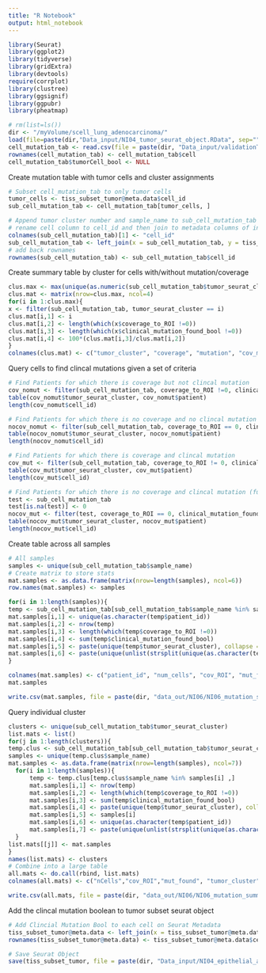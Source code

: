```yaml
---
title: "R Notebook"
output: html_notebook
---
```


```r
library(Seurat)
library(ggplot2)
library(tidyverse)
library(gridExtra)
library(devtools)
require(corrplot)
library(clustree)
library(ggsignif)
library(ggpubr)
library(pheatmap)
```

```r
# rm(list=ls())
dir <- "/myVolume/scell_lung_adenocarcinoma/"
load(file=paste(dir,"Data_input/NI04_tumor_seurat_object.RData", sep=""))
cell_mutation_tab <- read.csv(file = paste(dir, "Data_input/validationTable_cells_4.1.19.csv", sep = ""))
rownames(cell_mutation_tab) <- cell_mutation_tab$cell
cell_mutation_tab$tumorCell_bool <- NULL
```

Create mutation table with tumor cells and cluster assignments
```r
# Subset cell_mutation_tab to only tumor cells
tumor_cells <- tiss_subset_tumor@meta.data$cell_id
sub_cell_mutation_tab <- cell_mutation_tab[tumor_cells, ]

# Append tumor cluster number and sample_name to sub_cell_mutation_tab from tiss_subset_tumor metadata
# rename cell column to cell_id and then join to metadata columns of interest 
colnames(sub_cell_mutation_tab)[1] <- "cell_id"
sub_cell_mutation_tab <- left_join(x = sub_cell_mutation_tab, y = tiss_subset_tumor@meta.data[,c("sample_name", "tumor_seurat_cluster", "cell_id", "patient_id")], by = "cell_id")
# add back rownames
rownames(sub_cell_mutation_tab) <- sub_cell_mutation_tab$cell_id
```

Create summary table by cluster for cells with/without mutation/coverage
```r
clus.max <- max(unique(as.numeric(sub_cell_mutation_tab$tumor_seurat_cluster)))
clus.mat <- matrix(nrow=clus.max, ncol=4)
for(i in 1:clus.max){
x <- filter(sub_cell_mutation_tab, tumor_seurat_cluster == i)
clus.mat[i,1] <- i
clus.mat[i,2] <- length(which(x$coverage_to_ROI !=0))
clus.mat[i,3] <- length(which(x$clinical_mutation_found_bool !=0))
clus.mat[i,4] <- 100*(clus.mat[i,3]/clus.mat[i,2])
}
colnames(clus.mat) <- c("tumor_cluster", "coverage", "mutation", "cov_mut_percent")
```

Query cells to find clincal mutations given a set of criteria
```r
# Find Patients for which there is coverage but not clincal mutation
cov_nomut <- filter(sub_cell_mutation_tab, coverage_to_ROI !=0, clinical_mutation_found_bool ==0)
table(cov_nomut$tumor_seurat_cluster, cov_nomut$patient)
length(cov_nomut$cell_id)

# Find Patients for which there is no coverage and no clincal mutation
nocov_nomut <- filter(sub_cell_mutation_tab, coverage_to_ROI == 0, clinical_mutation_found_bool == 0)
table(nocov_nomut$tumor_seurat_cluster, nocov_nomut$patient)
length(nocov_nomut$cell_id)

# Find Patients for which there is coverage and clincal mutation
cov_mut <- filter(sub_cell_mutation_tab, coverage_to_ROI != 0, clinical_mutation_found_bool !=0)
table(cov_mut$tumor_seurat_cluster, cov_mut$patient)
length(cov_mut$cell_id)

# Find Patients for which there is no coverage and clincal mutation (fusions)
test <- sub_cell_mutation_tab
test[is.na(test)] <- 0
nocov_mut <- filter(test, coverage_to_ROI == 0, clinical_mutation_found_bool !=0)
table(nocov_mut$tumor_seurat_cluster, nocov_mut$patient)
length(nocov_mut$cell_id)
```

Create table across all samples
```r
# All samples 
samples <- unique(sub_cell_mutation_tab$sample_name)
# Create matrix to store stats 
mat.samples <- as.data.frame(matrix(nrow=length(samples), ncol=6))
row.names(mat.samples) <- samples

for(i in 1:length(samples)){
temp <- sub_cell_mutation_tab[sub_cell_mutation_tab$sample_name %in% samples[i] ,]
mat.samples[i,1] <- unique(as.character(temp$patient_id))
mat.samples[i,2] <- nrow(temp)
mat.samples[i,3] <- length(which(temp$coverage_to_ROI !=0))
mat.samples[i,4] <- sum(temp$clinical_mutation_found_bool)
mat.samples[i,5] <- paste(unique(temp$tumor_seurat_cluster), collapse = "/")
mat.samples[i,6] <- paste(unique(unlist(strsplit(unique(as.character(temp$mutations_found)), ","))), collapse  = "/")
}

colnames(mat.samples) <- c("patient_id", "num_cells", "cov_ROI", "mut_found", "tumor_clus", "mutations")
mat.samples

write.csv(mat.samples, file = paste(dir, "data_out/NI06/NI06_mutation_summary_table.csv", sep = ""))
```

Query individual cluster
```r
clusters <- unique(sub_cell_mutation_tab$tumor_seurat_cluster)
list.mats <- list()
for(j in 1:length(clusters)){
temp.clus <- sub_cell_mutation_tab[sub_cell_mutation_tab$tumor_seurat_cluster %in% clusters[j],]
samples <- unique(temp.clus$sample_name)
mat.samples <- as.data.frame(matrix(nrow=length(samples), ncol=7))
  for(i in 1:length(samples)){
      temp <- temp.clus[temp.clus$sample_name %in% samples[i] ,]
      mat.samples[i,1] <- nrow(temp)
      mat.samples[i,2] <- length(which(temp$coverage_to_ROI !=0))
      mat.samples[i,3] <- sum(temp$clinical_mutation_found_bool)
      mat.samples[i,4] <- paste(unique(temp$tumor_seurat_cluster), collapse = "/")
      mat.samples[i,5] <- samples[i]
      mat.samples[i,6] <- unique(as.character(temp$patient_id))
      mat.samples[i,7] <- paste(unique(unlist(strsplit(unique(as.character(temp$mutations_found)), ","))), collapse  = "/")  
  }
list.mats[[j]] <- mat.samples
}
names(list.mats) <- clusters
# Combine into a large table 
all.mats <- do.call(rbind, list.mats)
colnames(all.mats) <- c("nCells","cov_ROI","mut_found", "tumor_cluster","sample_name", "patient_id", "mutations")

write.csv(all.mats, file = paste(dir, "data_out/NI06/NI06_mutation_summary_clus_table.csv", sep = ""))
```

Add the clincal mutation boolean to tumor subset seurat object
```r
# Add Clincial Mutation Bool to each cell on Seurat Metadata
tiss_subset_tumor@meta.data <- left_join(x = tiss_subset_tumor@meta.data, y = sub_cell_mutation_tab[,c(1,7)], by = "cell_id")
rownames(tiss_subset_tumor@meta.data) <- tiss_subset_tumor@meta.data$cell_id

# Save Seurat Object
save(tiss_subset_tumor, file = paste(dir, "Data_input/NI04_epithelial_annotated_tumor_mut.RData", sep = ""))
```













